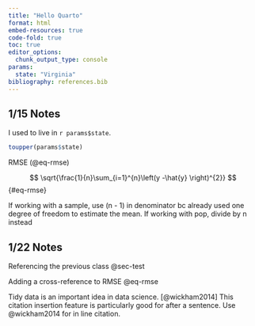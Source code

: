```yaml
---
title: "Hello Quarto"
format: html
embed-resources: true
code-fold: true
toc: true
editor_options: 
  chunk_output_type: console
params:
  state: "Virginia"
bibliography: references.bib
---
```


## 1/15 Notes {#sec-test}

I used to live in `r params$state`.

```r

toupper(params$state)

```

RMSE (@eq-rmse)

$$
\sqrt{\frac{1}{n}\sum_{i=1}^{n}\left(y -\hat{y}  \right)^{2}}
$$ {#eq-rmse}

If working with a sample, use (n - 1) in denominator bc already used one degree of freedom to estimate the mean. If working with pop, divide by n instead

## 1/22 Notes

Referencing the previous class @sec-test

Adding a cross-reference to RMSE @eq-rmse

Tidy data is an important idea in data science. [@wickham2014] This citation insertion feature is particularly good for after a sentence. Use @wickham2014 for in line citation.
